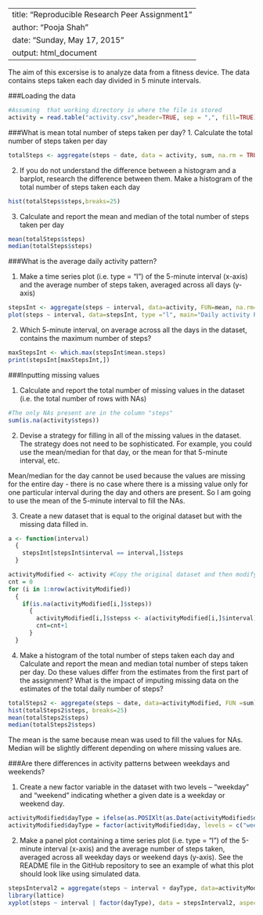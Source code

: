 
---
title: "Reproducible Research Peer Assignment1"
author: "Pooja Shah"
date: "Sunday, May 17, 2015"
output: html_document
---
The aim of this excersise is to analyze data from a fitness device. The data contains steps taken each day divided in 5 minute intervals. 

###Loading the data

```r
#Assuming  that working directory is where the file is stored
activity = read.table("activity.csv",header=TRUE, sep = ",", fill=TRUE)
```

###What is mean total number of steps taken per day?
1. Calculate the total number of steps taken per day

```r
totalSteps <- aggregate(steps ~ date, data = activity, sum, na.rm = TRUE)
```

2. If you do not understand the difference between a histogram and a barplot, research the difference between them. Make a histogram of the total number of steps taken each day

```r
hist(totalSteps$steps,breaks=25)
```

3. Calculate and report the mean and median of the total number of steps taken per day

```r
mean(totalSteps$steps)
median(totalSteps$steps)
```

###What is the average daily activity pattern?

1. Make a time series plot (i.e. type = "l") of the 5-minute interval (x-axis) and the average number of steps taken, averaged across all days (y-axis)

```r
stepsInt <- aggregate(steps ~ interval, data=activity, FUN=mean, na.rm=TRUE)
plot(steps ~ interval, data=stepsInt, type ="l", main="Daily activity Pattern", ylab="mean steps", xlab="5 min Interval")
```

2. Which 5-minute interval, on average across all the days in the dataset, contains the maximum number of steps?

```r
maxStepsInt <- which.max(stepsInt$mean.steps)
print(stepsInt[maxStepsInt,])
```

###Inputting missing values

1. Calculate and report the total number of missing values in the dataset (i.e. the total number of rows with NAs)

```r
#The only NAs present are in the column "steps"
sum(is.na(activity$steps))
```

2. Devise a strategy for filling in all of the missing values in the dataset. The strategy does not need to be sophisticated. For example, you could use the mean/median for that day, or the mean for that 5-minute interval, etc.

Mean/median for the day cannot be used because the values are missing for the entire day - there is no case where there is a missing value only for one particular interval during the day and others are present. So I am going to use the mean of the 5-minute interval to fill the NAs. 

3. Create a new dataset that is equal to the original dataset but with the missing data filled in.

```r
a <- function(interval)
  {
    stepsInt[stepsInt$interval == interval,]$steps
  }

activityModified <- activity #Copy the original dataset and then modify the copy
cnt = 0
for (i in 1:nrow(activityModified))
  {
    if(is.na(activityModified[i,]$steps))
      {
        activityModified[i,]$stepss <- a(activityModified[i,]$interval)
        cnt=cnt+1
      }
  }
```

4. Make a histogram of the total number of steps taken each day and Calculate and report the mean and median total number of steps taken per day. Do these values differ from the estimates from the first part of the assignment? What is the impact of imputing missing data on the estimates of the total daily number of steps?

```r
totalSteps2 <- aggregate(steps ~ date, data=activityModified, FUN =sum)
hist(totalSteps2$steps, breaks=25)
mean(totalSteps2$steps)
median(totalSteps2$steps)
```
The mean is the same because mean was used to fill the values for NAs. Median will be slightly different depending on where missing values are.

###Are there differences in activity patterns between weekdays and weekends?

1. Create a new factor variable in the dataset with two levels – “weekday” and “weekend” indicating whether a given date is a weekday or weekend day.

```r
activityModified$dayType = ifelse(as.POSIXlt(as.Date(activityModified$date))$wday%%6 == 0, "weekend", "weekday")
activityModified$dayType = factor(activityModified$day, levels = c("weekday", "weekend"))
```

2. Make a panel plot containing a time series plot (i.e. type = "l") of the 5-minute interval (x-axis) and the average number of steps taken, averaged across all weekday days or weekend days (y-axis). See the README file in the GitHub repository to see an example of what this plot should look like using simulated data.

``` r
stepsInterval2 = aggregate(steps ~ interval + dayType, data=activityModified, FUN=mean)
library(lattice)
xyplot(steps ~ interval | factor(dayType), data = stepsInterval2, aspect = 1/2, type = "l")
```
